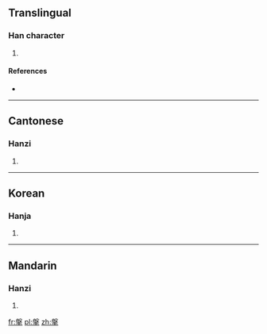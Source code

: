==Translingual==

===Han character===
{{Han char|rn=64|rad=手|as=10|sn=14|four=2750<sub>2</sub>|canj=竹水手 (HEQ)}}

# {{defn|Han|sort=手10}}

====References====
* {{Han ref|kx=0448.020|dkj=12506|dj=0798.190|hdz=31927.080|uh=642B|ud=25643|bh=E1D9|bd=57817}}

----

==Cantonese==

===Hanzi===
{{yue-hanzi|jyut=}}

# {{defn|Cantonese|sort=手10}}

----

==Korean==

===Hanja===
{{ko-hanja|hangeul=반|eumhun=|rv=ban|mr=pan|y=pan}}

# {{defn|Korean|sort=手10}}

----

==Mandarin==

===Hanzi===
{{cmn-hanzi|pin=[[pán]] ([[pan2]])|wg=p'an<sup>2</sup>}}

# {{defn|Mandarin|sort=手10}}

[[fr:搫]]
[[pl:搫]]
[[zh:搫]]